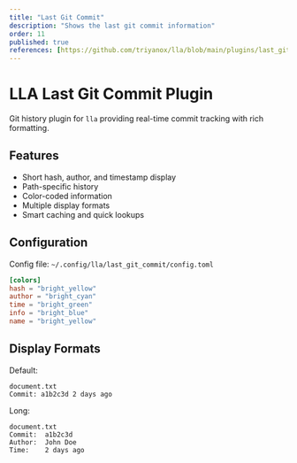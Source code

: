 ```yaml
---
title: "Last Git Commit"
description: "Shows the last git commit information"
order: 11
published: true
references: [https://github.com/triyanox/lla/blob/main/plugins/last_git_commit]
---
```

# LLA Last Git Commit Plugin

Git history plugin for `lla` providing real-time commit tracking with rich formatting.

## Features

- Short hash, author, and timestamp display
- Path-specific history
- Color-coded information
- Multiple display formats
- Smart caching and quick lookups

## Configuration

Config file: `~/.config/lla/last_git_commit/config.toml`

```toml
[colors]
hash = "bright_yellow"
author = "bright_cyan"
time = "bright_green"
info = "bright_blue"
name = "bright_yellow"
```

## Display Formats

Default:

```
document.txt
Commit: a1b2c3d 2 days ago
```

Long:

```
document.txt
Commit:  a1b2c3d
Author:  John Doe
Time:    2 days ago
```

